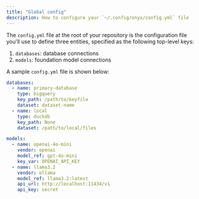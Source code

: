 ```yaml
---
title: "Global config"
description: How to configure your `~/.config/onyx/config.yml` file
---
```


The `config.yml` file at the root of your repository is the configuration file
you'll use to define three entities, specified as the following top-level keys:

1. `databases`: database connections
2. `models`: foundation model connections

A sample `config.yml` file is shown below:

```yaml
databases:
  - name: primary-database
    type: bigquery
    key_path: /path/to/keyfile
    dataset: dataset-name
  - name: local
    type: duckdb
    key_path: None
    dataset: /path/to/local/files

models:
  - name: openai-4o-mini
    vendor: openai
    model_ref: gpt-4o-mini
    key_var: OPENAI_API_KEY
  - name: llama3.2
    vendor: ollama
    model_ref: llama3.2:latest
    api_url: http://localhost:11434/v1
    api_key: secret
```
